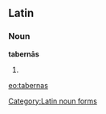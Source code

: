 ==Latin==

===Noun===
'''tabernās''' {{f}}

# {{inflection of|taberna||acc|p|lang=la}}

[[Category:Latin noun forms]]

[[eo:tabernas]]
